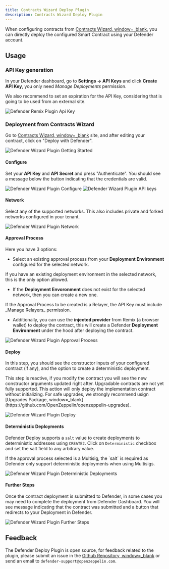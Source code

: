 ```yaml
---
title: Contracts Wizard Deploy Plugin
description: Contracts Wizard Deploy Plugin
---
```


When configuring contracts from [Contracts Wizard, window=_blank](https://wizard.openzeppelin.com/), you can directly deploy the configured Smart Contract using your Defender account.

## Usage

### API Key generation
In your Defender dashboard, go to **Settings -> API Keys** and click **Create API Key**, you only need _Manage Deployments_ permission.

<Callout type='warn'>
We also recommend to set an expiration for the API Key, considering that is going to be used from an external site.
</Callout>

![Defender Remix Plugin Api Key](/defender/remix-plugin-api-key.png)

### Deployment from Contracts Wizard

Go to [Contracts Wizard, window=_blank](https://wizard.openzeppelin.com/) site, and after editing your contract, click on "Deploy with Defender".

![Defender Wizard Plugin Getting Started](/defender/wizard-plugin-start.png)

#### Configure
Set your **API Key** and **API Secret** and press "Authenticate". You should see a message below the button indicating that the credentials are valid.

![Defender Wizard Plugin Configure](/defender/wizard-plugin-configure.png)
![Defender Wizard Plugin API keys](/defender/wizard-plugin-configure-2.png)

#### Network
Select any of the supported networks. This also includes private and forked networks configured in your tenant.

![Defender Wizard Plugin Network](/defender/wizard-plugin-network-2.png)

#### Approval Process
Here you have 3 options:

* Select an existing approval process from your **Deployment Environment** configured for the selected network.

<Callout>
If you have an existing deployment environment in the selected network, this is the only option allowed.
</Callout>

* If the **Deployment Envoronment** does not exist for the selected network, then you can create a new one. 

<Callout>
If the Approval Process to be created is a Relayer, the API Key must include _Manage Relayers_ permission.
</Callout>

* Additionally, you can use the **injected provider** from Remix (a browser wallet) to deploy the contract, this will create a Defender **Deployment Environment** under the hood after deploying the contract.

![Defender Wizard Plugin Approval Process](/defender/wizard-plugin-approval-process.png)

#### Deploy
In this step, you should see the constructor inputs of your configured contract (if any), and the option to create a deterministic deployment.

<Callout>
This step is reactive, if you modify the contract you will see the new constructor arguments updated right after.
</Callout>

<Callout type='warn'>
Upgradable contracts are not yet fully supported. This action will only deploy the implementation contract without initializing. For safe upgrades, we strongly recommend usign [Upgrades Package, window=_blank](https://github.com/OpenZeppelin/openzeppelin-upgrades).
</Callout>

![Defender Wizard Plugin Deploy](/defender/wizard-plugin-deploy.png)

#### Deterministic Deployments

Defender Deploy supports a `salt` value to create deployments to deterministic addresses using `CREATE2`. Click on `Deterministic` checkbox and set the salt field to any arbitrary value.

<Callout>
If the approval process selected is a Multisig, the `salt` is required as Defender only support deterministic deployments when using Multisigs.
</Callout>

![Defender Wizard Plugin Deterministic Deployments](/defender/wizard-plugin-deterministic.png)

#### Further Steps

Once the contract deployment is submitted to Defender, in some cases you may need to complete the deployment from Defender Dashboard. You will see message indicating that the contract was submitted and a button that redirects to your Deployment in Defender.

![Defender Wizard Plugin Further Steps](/defender/wizard-deploy-further-steps.png)

## Feedback

The Defender Deploy Plugin is open source, for feedback related to the plugin, please submit an issue in the [Github Repository, window=_blank](https://github.com/OpenZeppelin/defender-deploy-plugin) or send an email to `defender-support@openzeppelin.com`.
